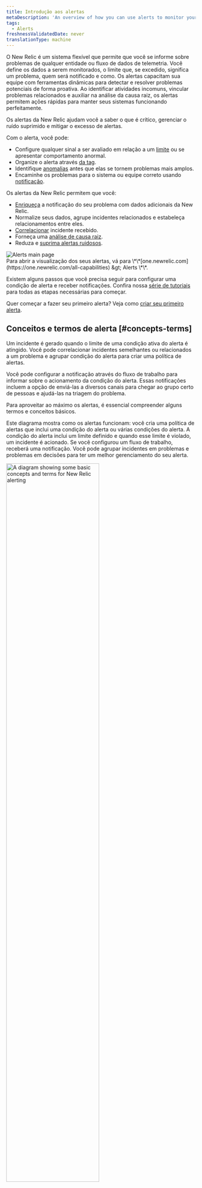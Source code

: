 ```yaml
---
title: Introdução aos alertas
metaDescription: 'An overview of how you can use alerts to monitor your systems and be notified when things go wrong, and when they''re starting to go wrong.'
tags:
  - Alerts
freshnessValidatedDate: never
translationType: machine
---
```


O New Relic <InlinePopover type="alerts" />é um sistema flexível que permite que você se informe sobre problemas de qualquer entidade ou fluxo de dados de telemetria. Você define os dados a serem monitorados, o limite que, se excedido, significa um problema, quem será notificado e como. Os alertas capacitam sua equipe com ferramentas dinâmicas para detectar e resolver problemas potenciais de forma proativa. Ao identificar atividades incomuns, vincular problemas relacionados e auxiliar na análise da causa raiz, os alertas permitem ações rápidas para manter seus sistemas funcionando perfeitamente.

Os alertas da New Relic ajudam você a saber o que é crítico, gerenciar o ruído suprimido e mitigar o excesso de alertas.

Com o alerta, você pode:

* Configure qualquer sinal a ser avaliado em relação a um [limite](/docs/new-relic-solutions/get-started/glossary/#alert-threshold) ou se apresentar comportamento anormal.
* Organize o alerta através [da tag](/docs/new-relic-solutions/new-relic-one/core-concepts/use-tags-help-organize-find-your-data/#query-tags).
* Identifique [anomalias](/docs/alerts-applied-intelligence/applied-intelligence/anomaly-detection/anomaly-detection-applied-intelligence/) antes que elas se tornem problemas mais amplos.
* Encaminhe os problemas para o sistema ou equipe correto usando [notificação](/docs/alerts-applied-intelligence/notifications/intro-notifications/).

Os alertas da New Relic permitem que você:

* [Enriqueça](/docs/alerts-applied-intelligence/applied-intelligence/incident-workflows/incident-workflows/#enrichments) a notificação do seu problema com dados adicionais da New Relic.
* Normalize seus dados, agrupe incidentes relacionados e estabeleça relacionamentos entre eles.
* [Correlacionar](/docs/alerts-applied-intelligence/applied-intelligence/incident-intelligence/change-applied-intelligence-correlation-logic-decisions/#what-is-correlaton) incidente recebido.
* Forneça uma [análise de causa raiz](/docs/alerts-applied-intelligence/applied-intelligence/incident-intelligence/Issues-and-Incident-management-and-response/#root-cause-analysis).
* Reduza e [suprima alertas ruidosos](/docs/alerts-applied-intelligence/applied-intelligence/incident-intelligence/change-applied-intelligence-correlation-logic-decisions/#configure-correlation).

<img title="Alerts main page" alt="Alerts main page" src="/images/alerts_screenshot-full_alerts-overview-page.webp" />

<figcaption>
  Para abrir a visualização dos seus alertas, vá para <DNT>\*\*[one.newrelic.com](https://one.newrelic.com/all-capabilities) &amp;gt; Alerts \*\*</DNT>.
</figcaption>

Existem alguns passos que você precisa seguir para configurar uma condição de alerta e receber notificações. Confira nossa [série de tutoriais](/docs/tutorial-create-alerts/create-new-relic-alerts/) para todas as etapas necessárias para começar.

Quer começar a fazer seu primeiro alerta? Veja como [criar seu primeiro alerta](/docs/alerts-applied-intelligence/new-relic-alerts/get-started/your-first-nrql-condition/).

## Conceitos e termos de alerta [#concepts-terms]

Um incidente é gerado quando o limite de uma condição ativa do alerta é atingido. Você pode correlacionar incidentes semelhantes ou relacionados a um problema e agrupar condição do alerta para criar uma política de alertas.

Você pode configurar a notificação através do fluxo de trabalho para informar sobre o acionamento da condição do alerta. Essas notificações incluem a opção de enviá-las a diversos canais para chegar ao grupo certo de pessoas e ajudá-las na triagem do problema.

Para aproveitar ao máximo os alertas, é essencial compreender alguns termos e conceitos básicos.

Este diagrama mostra como os alertas funcionam: você cria uma política de alertas que inclui uma condição do alerta ou várias condições do alerta. A condição do alerta inclui um limite definido e quando esse limite é violado, um incidente é acionado. Se você configurou um fluxo de trabalho, receberá uma notificação. Você pode agrupar incidentes em problemas e problemas em decisões para ter um melhor gerenciamento do seu alerta.

<img width="70%;" title="A diagram showing some basic concepts and terms for New Relic alerting" alt="A diagram showing some basic concepts and terms for New Relic alerting" src="/images/accounts_diagram_alerting-concepts.webp" />

<table>
  <thead>
    <tr>
      <th>
        Prazo
      </th>

      <th>
        Explicação
      </th>
    </tr>
  </thead>

  <tbody>
    <tr>
      <td>
        <DNT>
          **[Condition](/docs/alerts-applied-intelligence/new-relic-alerts/alert-conditions/create-alert-conditions/)**
        </DNT>
      </td>

      <td>
        Configuração de um ou mais limites aplicados a um sinal. Um incidente é criado quando o limite é violado.
      </td>
    </tr>

    <tr>
      <td>
        <DNT>
          **[Decision](/docs/alerts-applied-intelligence/applied-intelligence/incident-intelligence/change-applied-intelligence-correlation-logic-decisions/)**
        </DNT>
      </td>

      <td>
        Operação lógica que agrupa incidentes em questões maiores. Existem decisões integradas e você também pode criar suas próprias decisões personalizadas.
      </td>
    </tr>

    <tr>
      <td>
        <DNT>
          **[Destination](/docs/alerts-applied-intelligence/notifications/destinations/)**
        </DNT>
      </td>

      <td>
        Serviço pelo qual você é notificado. É um identificador exclusivo de um sistema de terceiros que você usa.
      </td>
    </tr>

    <tr>
      <td>
        <DNT>
          **[Event](/docs/data-apis/understand-data/new-relic-data-types/#events-new-relic)**
        </DNT>
      </td>

      <td>
        Indique uma mudança de estado ou gatilho definido pela condição do alerta do New Relic ou por sistemas de monitoramento externos. Um evento contém informações sobre a entidade afetada.
      </td>
    </tr>

    <tr>
      <td>
        <DNT>
          **[Incident](/docs/alerts-applied-intelligence/new-relic-alerts/alert-incidents/view-event-details-incidents/)**
        </DNT>
      </td>

      <td>
        Evento gerado quando um limite de condição é violado. É um evento individual que detalha um sintoma de um problema.
      </td>
    </tr>

    <tr>
      <td>
        <DNT>
          **[Issue](/docs/new-relic-solutions/get-started/glossary/#issue)**
        </DNT>
      </td>

      <td>
        Coleção de um ou mais incidentes que requerem atenção e investigação e geram notificação.
      </td>
    </tr>

    <tr>
      <td>
        <DNT>
          **[Notification](/docs/alerts-applied-intelligence/notifications/intro-notifications/)**
        </DNT>
      </td>

      <td>
        Mensagem que você recebe quando um incidente é aberto, confirmado ou fechado.
      </td>
    </tr>

    <tr>
      <td>
        <DNT>
          **[Policy](/docs/alerts-applied-intelligence/new-relic-alerts/alert-policies/create-edit-or-find-alert-policy/)**
        </DNT>
      </td>

      <td>
        Grupo de condição do alerta que você configura para ser notificado quando ocorrer um incidente.
      </td>
    </tr>

    <tr>
      <td>
        <DNT>
          **[Threshold](/docs/alerts-applied-intelligence/new-relic-alerts/advanced-alerts/advanced-techniques/set-thresholds-alert-condition)**
        </DNT>
      </td>

      <td>
        Valor que uma fonte de dados deve passar para disparar um incidente e as configurações relacionadas ao tempo que definem um incidente.
      </td>
    </tr>

    <tr>
      <td>
        <DNT>
          **[Workflow](/docs/alerts-applied-intelligence/applied-intelligence/incident-workflows/incident-workflows/)**
        </DNT>
      </td>

      <td>
        Definição de quando e onde deseja receber notificações sobre problemas. Você pode enriquecer sua notificação com dados adicionais e relacionados da New Relic.
      </td>
    </tr>
  </tbody>
</table>

## Nota sobre o data center da UE/EUA [#eu-datacenter]

O serviço de alertas da New Relic é realizado nos Estados Unidos. Ao usar os alertas da New Relic, você concorda que a New Relic pode mover e processar seus dados na região dos EUA. Isso se aplica quer você armazene seus dados no data center da região dos EUA da New Relic ou em nosso [data center da região da UE](/docs/accounts/accounts-billing/account-setup/choose-your-data-center/).

Pronto para experimentar o New Relic você mesmo? [Cadastre-se para obter sua conta New Relic gratuita](https://newrelic.com/signup) e siga nosso [guia de lançamento rápido](/docs/new-relic-solutions/get-started/intro-new-relic/#get-started) para começar a maximizar seus dados hoje mesmo! Se precisar de ajuda, confira nossa [série de tutoriais](/docs/tutorial-create-alerts/create-new-relic-alerts/) sobre como criar alertas para começar.

<Callout variant="tip">
  Você usa o Datadog para monitor seu log, mas quer experimentar gratuitamente o recurso de observabilidade do New Relic? [Consulte nosso guia para migrar do Datadog](/docs/tutorial-dd-migration/migrating-from-dd).
</Callout>